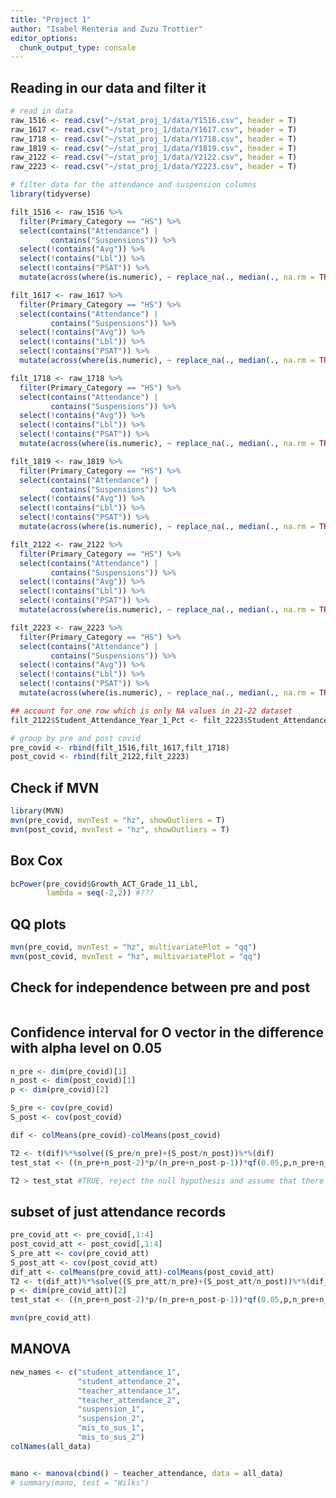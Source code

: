 ```yaml
---
title: "Project 1"
author: "Isabel Renteria and Zuzu Trottier"
editor_options: 
  chunk_output_type: console
---
```


## Reading in our data and filter it
```r
# read in data
raw_1516 <- read.csv("~/stat_proj_1/data/Y1516.csv", header = T)
raw_1617 <- read.csv("~/stat_proj_1/data/Y1617.csv", header = T)
raw_1718 <- read.csv("~/stat_proj_1/data/Y1718.csv", header = T)
raw_1819 <- read.csv("~/stat_proj_1/data/Y1819.csv", header = T)
raw_2122 <- read.csv("~/stat_proj_1/data/Y2122.csv", header = T)
raw_2223 <- read.csv("~/stat_proj_1/data/Y2223.csv", header = T)

# filter data for the attendance and suspension columns
library(tidyverse)

filt_1516 <- raw_1516 %>% 
  filter(Primary_Category == "HS") %>%
  select(contains("Attendance") | 
         contains("Suspensions")) %>%
  select(!contains("Avg")) %>%
  select(!contains("Lbl")) %>%
  select(!contains("PSAT")) %>% 
  mutate(across(where(is.numeric), ~ replace_na(., median(., na.rm = TRUE))))

filt_1617 <- raw_1617 %>% 
  filter(Primary_Category == "HS") %>%
  select(contains("Attendance") | 
         contains("Suspensions")) %>%
  select(!contains("Avg")) %>%
  select(!contains("Lbl")) %>%
  select(!contains("PSAT")) %>% 
  mutate(across(where(is.numeric), ~ replace_na(., median(., na.rm = TRUE))))

filt_1718 <- raw_1718 %>% 
  filter(Primary_Category == "HS") %>%
  select(contains("Attendance") | 
         contains("Suspensions")) %>%
  select(!contains("Avg")) %>%
  select(!contains("Lbl")) %>%
  select(!contains("PSAT")) %>% 
  mutate(across(where(is.numeric), ~ replace_na(., median(., na.rm = TRUE))))

filt_1819 <- raw_1819 %>% 
  filter(Primary_Category == "HS") %>%
  select(contains("Attendance") | 
         contains("Suspensions")) %>%
  select(!contains("Avg")) %>%
  select(!contains("Lbl")) %>%
  select(!contains("PSAT")) %>% 
  mutate(across(where(is.numeric), ~ replace_na(., median(., na.rm = TRUE))))

filt_2122 <- raw_2122 %>% 
  filter(Primary_Category == "HS") %>%
  select(contains("Attendance") | 
         contains("Suspensions")) %>%
  select(!contains("Avg")) %>%
  select(!contains("Lbl")) %>%
  select(!contains("PSAT")) %>% 
  mutate(across(where(is.numeric), ~ replace_na(., median(., na.rm = TRUE))))

filt_2223 <- raw_2223 %>% 
  filter(Primary_Category == "HS") %>%
  select(contains("Attendance") | 
         contains("Suspensions")) %>%
  select(!contains("Avg")) %>%
  select(!contains("Lbl")) %>%
  select(!contains("PSAT")) %>% 
  mutate(across(where(is.numeric), ~ replace_na(., median(., na.rm = TRUE))))

## account for one row which is only NA values in 21-22 dataset
filt_2122$Student_Attendance_Year_1_Pct <- filt_2223$Student_Attendance_Year_1_Pct

# group by pre and post covid
pre_covid <- rbind(filt_1516,filt_1617,filt_1718)
post_covid <- rbind(filt_2122,filt_2223)
```

## Check if MVN
```r
library(MVN)
mvn(pre_covid, mvnTest = "hz", showOutliers = T)
mvn(post_covid, mvnTest = "hz", showOutliers = T)
```

## Box Cox
```r
bcPower(pre_covid$Growth_ACT_Grade_11_Lbl,
        lambda = seq(-2,2)) #???
```

## QQ plots
```r
mvn(pre_covid, mvnTest = "hz", multivariatePlot = "qq")
mvn(post_covid, mvnTest = "hz", multivariatePlot = "qq")
```

## Check for independence between pre and post
```r

```

## Confidence interval for O vector in the difference with alpha level on 0.05
```r
n_pre <- dim(pre_covid)[1]
n_post <- dim(post_covid)[1]
p <- dim(pre_covid)[2]

S_pre <- cov(pre_covid)
S_post <- cov(post_covid)

dif <- colMeans(pre_covid)-colMeans(post_covid)

T2 <- t(dif)%*%solve((S_pre/n_pre)+(S_post/n_post))%*%(dif)
test_stat <- ((n_pre+n_post-2)*p/(n_pre+n_post-p-1))*qf(0.05,p,n_pre+n_post-p-1, lower.tail=F)

T2 > test_stat #TRUE, reject the null hypothesis and assume that there is a difference between pre- and post- covid
```

## subset of just attendance records
```r
pre_covid_att <- pre_covid[,1:4]
post_covid_att <- post_covid[,1:4]
S_pre_att <- cov(pre_covid_att)
S_post_att <- cov(post_covid_att)
dif_att <- colMeans(pre_covid_att)-colMeans(post_covid_att)
T2 <- t(dif_att)%*%solve((S_pre_att/n_pre)+(S_post_att/n_post))%*%(dif_att)
p <- dim(pre_covid_att)[2]
test_stat <- ((n_pre+n_post-2)*p/(n_pre+n_post-p-1))*qf(0.05,p,n_pre+n_post-p-1, lower.tail=F) #sig dif

mvn(pre_covid_att)
```

## MANOVA
  
```r
new_names <- c("student_attendance_1", 
               "student_attendance_2", 
               "teacher_attendance_1",
               "teacher_attendance_2",
               "suspension_1", 
               "suspension_2", 
               "mis_to_sus_1",
               "mis_to_sus_2")
colNames(all_data)


mano <- manova(cbind() ~ teacher_attendance, data = all_data)
# summary(mano, test = "Wilks")

```

